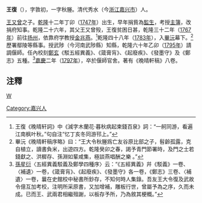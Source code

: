 '''王復'''（{{bd|1747年||1797年|}}），字敦初，一字秋塍。清代秀水（今[[浙江|浙江]][[嘉兴市|嘉兴市]]）人。

[[王又曾_(清朝诗人)|王又曾]]之子。[[乾隆|乾隆]]十二年丁卯（[[1747年|1747年]]）出生，早年捐貲為[[監生|監生]]，考授[[主簿|主簿]]，改捐府知事。乾隆二十六年，其父王又曾殁，王復贫困日甚，乾隆三十二年（[[1767年|1767年]]）前往[[扬州|扬州]]，依靠府学教授[[金兆燕|金兆燕]]。<ref>王復《晚晴轩詞》中《減字木蘭花·暮秋病起柬錢百泉》詞：“一舸同游，看遍江南枫叶秋。”句自注“忆丁亥冬同游邗上。”</ref>乾隆四十八年（[[1783年|1783年]]），入[[畢沅|畢沅]]幕下。<ref>畢沅《晚晴軒稿序略》曰：“王大令秋塍爲亡友谷原比部之子，髫齡孤露，克自植立，讀書負米，出遊四方。乾隆癸卯之春，謁予青門節署時，及門之士若錢獻之、洪穉存、孫淵如輩咸集，極談燕唱酬之樂 。”</ref>歷署鄢陵等縣事。授武陟（今河南武陟縣）知縣，乾隆六十年乙卯（[[1795年|1795年]]）請調偃師。任內校刻[[鄭玄|鄭玄]]《駁五經異義》、《箴膏肓》、《起廢疾》、《發墨守》及《鄭志》五種。<ref>[[孫星衍|孫星衍]]〈五經異義駁義及鄭學四種序〉云：“《五經異義》幷《駁義》一卷、〈補遺〉一卷，《箴膏肓》、《起廢疾》、《發墨守》各一卷，《鄭志》三卷、〈補遺〉一卷，曩在史館校中秘書所鈔存，不知何時人集錄。吾友王大令復及武故令億互加考校，注明所采原書，又加增補，雕板行世，曾屬予為之序，久而未成。已而王、武兩君相繼殂謝，以板存予所，乃為敘其梗概。”</ref>[[嘉慶|嘉慶]]二年（[[1797年|1797年]]），卒於偃師官舍。著有《晚晴軒稿》八卷。

==注釋==
{{reflist}}

[[category:清朝官員|W]]
[[Category:嘉兴人|Category:嘉兴人]]